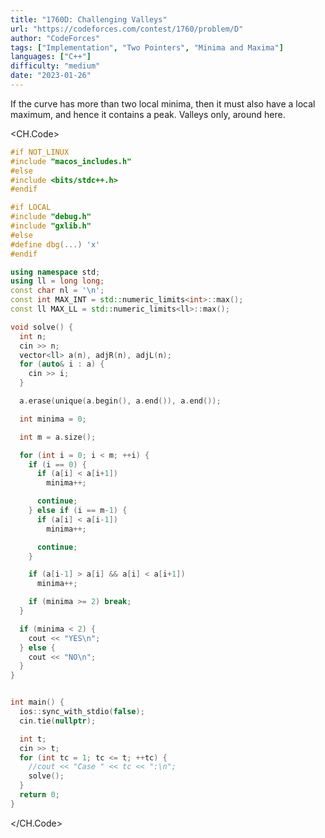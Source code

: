```yaml
---
title: "1760D: Challenging Valleys"
url: "https://codeforces.com/contest/1760/problem/D"
author: "CodeForces"
tags: ["Implementation", "Two Pointers", "Minima and Maxima"]
languages: ["C++"]
difficulty: "medium"
date: "2023-01-26"
---
```


If the curve has more than two local minima, then it must also have a local maximum, and hence it contains a peak. Valleys only, around here.

<CH.Code>

```cpp
#if NOT_LINUX
#include "macos_includes.h"
#else
#include <bits/stdc++.h>
#endif

#if LOCAL
#include "debug.h"
#include "gxlib.h"
#else
#define dbg(...) 'x'
#endif

using namespace std;
using ll = long long;
const char nl = '\n';
const int MAX_INT = std::numeric_limits<int>::max();
const ll MAX_LL = std::numeric_limits<ll>::max();

void solve() {
  int n;
  cin >> n;
  vector<ll> a(n), adjR(n), adjL(n);
  for (auto& i : a) {
    cin >> i;
  }

  a.erase(unique(a.begin(), a.end()), a.end());

  int minima = 0;

  int m = a.size();

  for (int i = 0; i < m; ++i) {
    if (i == 0) {
      if (a[i] < a[i+1])
        minima++;

      continue;
    } else if (i == m-1) {
      if (a[i] < a[i-1])
        minima++;

      continue;
    }

    if (a[i-1] > a[i] && a[i] < a[i+1])
      minima++;

    if (minima >= 2) break;
  }

  if (minima < 2) {
    cout << "YES\n";
  } else {
    cout << "NO\n";
  }
}


int main() {
  ios::sync_with_stdio(false);
  cin.tie(nullptr);

  int t;
  cin >> t;
  for (int tc = 1; tc <= t; ++tc) {
    //cout << "Case " << tc << ":\n";
    solve();
  }
  return 0;
}

```

</CH.Code>
